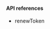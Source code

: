 <PlatformWrapper platform="unity">

#### API references

-   <Link target="_blank" to="{{global.API_REF_UNITY_ROOT_VOICE_SDK}}/class_irtcengine.html#api_irtcengine_renewtoken">renewToken</Link>

</PlatformWrapper>